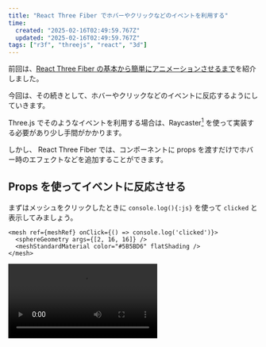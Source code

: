 ```yaml
---
title: "React Three Fiber でホバーやクリックなどのイベントを利用する"
time:
  created: "2025-02-16T02:49:59.767Z"
  updated: "2025-02-16T02:49:59.767Z"
tags: ["r3f", "threejs", "react", "3d"]
---
```


前回は、[React Three Fiber の基本から簡単にアニメーションさせるまで](/blog/introducing-r3f)を紹介しました。

今回は、その続きとして、ホバーやクリックなどのイベントに反応するようにしていきます。

Three.js でそのようなイベントを利用する場合は、Raycaster[^1] を使って実装する必要があり少し手間がかかります。

[^1]: [Raycaster – three.js docs](https://threejs.org/docs/#api/en/core/Raycaster): Raycasting is used for mouse picking (working out what objects in the 3d space the mouse is over) amongst other things.

しかし、 React Three Fiber では、コンポーネントに props を渡すだけでホバー時のエフェクトなどを追加することができます。

## Props を使ってイベントに反応させる

まずはメッシュをクリックしたときに `console.log(){:js}` を使って `clicked` と表示してみましょう。

```tsx title="src/App.tsx" {1}
<mesh ref={meshRef} onClick={() => console.log('clicked')}>
  <sphereGeometry args={[2, 16, 16]} />
  <meshStandardMaterial color="#5B5BD6" flatShading />
</mesh>
```

<Video src="/blog/images/r3f-event-interaction/video1.mp4" />

これだけです。めちゃくちゃ簡単ですね。

ホバー時のエフェクトを追加したい場合は `onPointerEnter` を使います。

```tsx
<mesh ref={meshRef} onPointerEnter={() => console.log('hovered')}>
```

<Video src="/blog/images/r3f-event-interaction/video2.mp4" />

`console.log(){:js}` だけではつまらないので、ホバー時にメッシュの見た目を変更してみましょう。

このようなケースでは、React state を一緒に利用します。

## React state と組み合わせる

まずは `useState` をインポートし、 `isActive` state を用意します。

```tsx title="src/App.tsx"
// ...

import { useRef, useState } from 'react';
// ...

function Sphere() {
  const [isActive, setIsActive] = useState(false);
  
  // ...
}
```

ホバー時にアクティブに、ホバーが外れたときに非アクティブになるようにします。それぞれ `onPointerEnter`, `onPointerLeave` を使います。

```tsx title="src/App.tsx" {3,4}
<mesh
  ref={meshRef}
  onPointerEnter={() => setIsActive(true)}
  onPointerLeave={() => setIsActive(false)}
>
```

`isActive` の値に応じてマテリアルの見た目が変わるようにしてみます。ここではメタリックなオレンジ色にしています。

```tsx title="src/App.tsx" {8-10}
<mesh
  ref={meshRef}
  onPointerEnter={() => setIsActive(true)}
  onPointerLeave={() => setIsActive(false)}
>
  <sphereGeometry args={[2, 16, 16]} />
  <meshStandardMaterial
    metalness={isActive ? 0.5 : 0}
    roughness={isActive ? 0.25 : 1}
    color={isActive ? '#F76B15' : '#5B5BD6'}
    flatShading
  />
</mesh>
```

<Video src="/blog/images/r3f-event-interaction/video3.mp4" />

いい感じです。

ただ、少し華やかに欠けるので、メッシュホバー時にシーンにライトが追加されるようにしていきましょう。

## メッシュホバー時にシーンを更新する

現状では、`<mesh />{:jsx}` コンポーネントが `isActive` state を持っていますが、シーンを更新するには `<App />{:jsx}` コンポーネントに `isActive` state を持たせる必要があります。なので、この state をリフトアップします。

そして、`<Sphere />{:jsx}` コンポーネントから `isActive` state を更新できるように props として `setIsActive` も含めて渡しておきます。

```tsx title="src/App.tsx" {2,7}
function App() {
  const [isActive, setIsActive] = useState(false);

  return (
    <Canvas>
      <directionalLight args={['white', 1.5]} position={[0.5, 0.5, 1]} />
      <Sphere isActive={isActive} setIsActive={setIsActive} />
    </Canvas>
  );
}
```

`<Sphere />{:jsx}` コンポーネントから `useState(){:jsx}` の部分を削除し、 引数を追加します。

```tsx title="src/App.tsx"
function Sphere() { // [!code --]
  const [isActive, setIsActive] = useState(false); // [!code --]
function Sphere({ // [!code ++]
  isActive, // [!code ++]
  setIsActive, // [!code ++]
}: { // [!code ++]
  isActive: boolean; // [!code ++]
  setIsActive: (isActive: boolean) => void; // [!code ++]
}) { // [!code ++]
  useFrame(({ clock }) => {
    if (!meshRef.current) return;
    meshRef.current.rotation.y = clock.elapsedTime * 0.3;
    meshRef.current.rotation.z = clock.elapsedTime * 0.2;
  });
  const meshRef = useRef<Mesh>(null);

  return (
    <mesh
      ref={meshRef}
      onPointerEnter={() => setIsActive(true)}
      onPointerLeave={() => setIsActive(false)}
    >
      <sphereGeometry args={[2, 16, 16]} />
      <meshStandardMaterial
        metalness={isActive ? 0.5 : 0}
        roughness={isActive ? 0.25 : 1}
        color={isActive ? '#F76B15' : '#5B5BD6'}
        flatShading
      />
    </mesh>
  );
}
```

これで、メッシュホバー時に `<App />{:jsx}` コンポーネントの `isActive` state が更新されるようになります。

では、試しにひとつライトを追加してみましょう。 `isActive` が `true` の場合に `<pointLight />{:jsx}` を表示します。

```tsx title="src/App.tsx" {3}
<Canvas>
  <directionalLight args={['white', 1.5]} position={[0.5, 0.5, 1]} />
  {isActive && <pointLight intensity={30} position={[0, 3, 1]} />}
  <Sphere isActive={isActive} setIsActive={setIsActive} />
</Canvas>
```

<Video src="/blog/images/r3f-event-interaction/video4.mp4" />

少し華やかさが増しましたね！

最後に、もっとライトを追加し、ライトのアニメーションも行い、キラキラな雰囲気にしてみましょう。

まずは、`useRef` で利用する型 `PointLight`, `DirectionalLight` をインポートします。

```tsx title="src/App.tsx"
import type { Mesh, PointLight, DirectionalLight } from 'three';
```

`<DiscoLights />{:jsx}` コンポーネントを作成します。

```tsx title="src/App.tsx"
function DiscoLights() {
  const lightsRef = useRef<PointLight[] | DirectionalLight[]>([]);

  useFrame(({ clock }) => {
    lightsRef.current.forEach((light, index) => {
      if (!light) return;

      const speed = 0.4 + index * 0.1;
      const offset = index * 2;
      const radius = 3 + (index % 2);

      if (index % 2 === 0) {
        light.position.x =
          Math.sin(clock.elapsedTime * speed + offset) * radius;
        light.position.y =
          Math.cos(clock.elapsedTime * speed + offset) * radius;
      } else {
        light.position.y =
          Math.sin(clock.elapsedTime * speed + offset) * radius;
        light.position.z =
          Math.cos(clock.elapsedTime * speed + offset) * radius;
      }
    });
  });

  return (
    <>
      {[
        { color: 'red', intensity: 5, type: 'point' },
        { color: 'green', intensity: 5, type: 'point' },
        { color: 'purple', intensity: 4, type: 'point' },
        { color: 'orange', intensity: 3, type: 'point' },
        { color: 'cyan', intensity: 5, type: 'point' },
        { color: 'blue', intensity: 8, type: 'directional' },
        { color: 'green', intensity: 5, type: 'directional' },
        { color: 'purple', intensity: 6, type: 'directional' },
        { color: 'red', intensity: 3, type: 'directional' },
      ].map(({ color, intensity, type }, index) =>
        type === 'point' ? (
          <pointLight
            key={`${type}-${color}`}
            ref={(el) => {
              if (el) lightsRef.current[index] = el;
            }}
            color={color}
            intensity={intensity}
          />
        ) : (
          <directionalLight
            key={`${type}-${color}`}
            ref={(el) => {
              if (el) lightsRef.current[5 + index] = el;
            }}
            color={color}
            intensity={intensity}
          />
        )
      )}
      <pointLight color="white" intensity={10} position={[0, 2, 1]} />
      <pointLight color="white" intensity={10} position={[0, -3, 1]} />
    </>
  );
}
```

アクティブ時のマテリアルをもっとメタリックにします。

```tsx title="src/App.tsx" {2-4}
<meshStandardMaterial
  metalness={isActive ? 0.9 : 0}
  roughness={isActive ? 0.2 : 1}
  color={isActive ? '#FFF' : '#5B5BD6'}
  flatShading
/>
```

`<DiscoLights />{:jsx}` を `<App />{:jsx}` に追加します。

```tsx title="src/App.tsx" {7}
function App() {
  const [isActive, setIsActive] = useState(false);

  return (
    <Canvas>
      <directionalLight args={['white', 1.5]} position={[0.5, 0.5, 1]} />
      {isActive && <DiscoLights />}
      <Sphere isActive={isActive} setIsActive={setIsActive} />
    </Canvas>
  );
}
```

これで、次のようになります。

<Video src="/blog/images/r3f-event-interaction/video5.mp4" />

キラキラですね！

## さいごに

R3F では、props を使うだけでホバーやクリックなどのイベントに反応させることができるので、とてもラクですね。

React state を組み合わせて、それに応じてコンポーネントを追加したり、メッシュの見た目を変更したりするだけで、3D オブジェクトを簡単にインタラクティブにできます。

今回デモを作成するときに、本題のイベント使用部分が簡単にでき過ぎたので、無駄にメッシュをキラキラにしてみました。

このように、下準備の時間を最小限にして、演出の部分に時間を割けるというのも R3F のいいところだと感じます。

React Three Fiber、ますます魅力的です！

---

参考

- [Events and Interaction - React Three Fiber](https://r3f.docs.pmnd.rs/tutorials/events-and-interaction)
